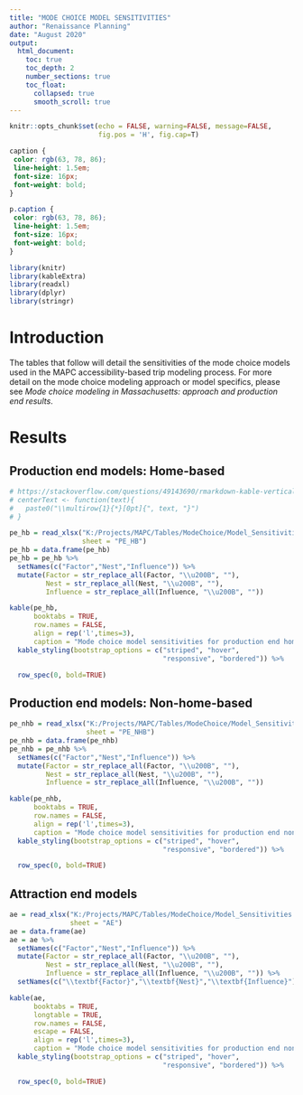 ```yaml
---
title: "MODE CHOICE MODEL SENSITIVITIES"
author: "Renaissance Planning"
date: "August 2020"
output: 
  html_document:
    toc: true
    toc_depth: 2
    number_sections: true
    toc_float:
      collapsed: true
      smooth_scroll: true
---
```


```r
knitr::opts_chunk$set(echo = FALSE, warning=FALSE, message=FALSE, 
                      fig.pos = 'H', fig.cap=T)
```

```css
caption {
 color: rgb(63, 78, 86);
 line-height: 1.5em;
 font-size: 16px;
 font-weight: bold;
}

p.caption {
 color: rgb(63, 78, 86);
 line-height: 1.5em;
 font-size: 16px;
 font-weight: bold;
}
```

```r
library(knitr)
library(kableExtra)
library(readxl)
library(dplyr)
library(stringr)
```

# Introduction

The tables that follow will detail the sensitivities of the mode choice models used in the MAPC accessibility-based trip modeling process. For more detail on the mode choice modeling approach or model specifics, please see *Mode choice modeling in Massachusetts: approach and production end results*. 

\newpage

# Results

## Production end models: Home-based

```r
# https://stackoverflow.com/questions/49143690/rmarkdown-kable-vertically-align-cells
# centerText <- function(text){
#   paste0("\\multirow{1}{*}[0pt]{", text, "}")
# }

pe_hb = read_xlsx("K:/Projects/MAPC/Tables/ModeChoice/Model_Sensitivities.xlsx",
                  sheet = "PE_HB")
pe_hb = data.frame(pe_hb)
pe_hb = pe_hb %>%
  setNames(c("Factor","Nest","Influence")) %>%
  mutate(Factor = str_replace_all(Factor, "\\u200B", ""),
         Nest = str_replace_all(Nest, "\\u200B", ""),
         Influence = str_replace_all(Influence, "\\u200B", ""))

kable(pe_hb,
      booktabs = TRUE,
      row.names = FALSE,
      align = rep('l',times=3),
      caption = "Mode choice model sensitivities for production end home-based models") %>%
  kable_styling(bootstrap_options = c("striped", "hover",
                                      "responsive", "bordered")) %>%

  row_spec(0, bold=TRUE) 
```

\newpage

## Production end models: Non-home-based

```r
pe_nhb = read_xlsx("K:/Projects/MAPC/Tables/ModeChoice/Model_Sensitivities.xlsx",
                   sheet = "PE_NHB")
pe_nhb = data.frame(pe_nhb)
pe_nhb = pe_nhb %>%
  setNames(c("Factor","Nest","Influence")) %>%
  mutate(Factor = str_replace_all(Factor, "\\u200B", ""),
         Nest = str_replace_all(Nest, "\\u200B", ""),
         Influence = str_replace_all(Influence, "\\u200B", ""))

kable(pe_nhb,
      booktabs = TRUE,
      row.names = FALSE,
      align = rep('l',times=3),
      caption = "Mode choice model sensitivities for production end non-home-based models") %>%
  kable_styling(bootstrap_options = c("striped", "hover",
                                      "responsive", "bordered")) %>%

  row_spec(0, bold=TRUE) 
```

\newpage

## Attraction end models

```r
ae = read_xlsx("K:/Projects/MAPC/Tables/ModeChoice/Model_Sensitivities.xlsx",
               sheet = "AE")
ae = data.frame(ae)
ae = ae %>%
  setNames(c("Factor","Nest","Influence")) %>%
  mutate(Factor = str_replace_all(Factor, "\\u200B", ""),
         Nest = str_replace_all(Nest, "\\u200B", ""),
         Influence = str_replace_all(Influence, "\\u200B", "")) %>%
  setNames(c("\\textbf{Factor}","\\textbf{Nest}","\\textbf{Influence}"))

kable(ae,
      booktabs = TRUE,
      longtable = TRUE,
      row.names = FALSE,
      escape = FALSE,
      align = rep('l',times=3),
      caption = "Mode choice model sensitivities for production end non-home-based models") %>%
  kable_styling(bootstrap_options = c("striped", "hover",
                                      "responsive", "bordered")) %>%

  row_spec(0, bold=TRUE) 
```

